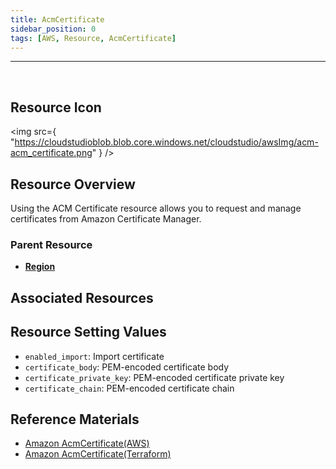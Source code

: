 ```yaml
---
title: AcmCertificate
sidebar_position: 0
tags: [AWS, Resource, AcmCertificate]
---
```


<hr />
<br />

## Resource Icon

<img
    src={
        "https://cloudstudioblob.blob.core.windows.net/cloudstudio/awsImg/acm-acm_certificate.png"
    }
/>

## Resource Overview

Using the ACM Certificate resource allows you to request and manage certificates from Amazon Certificate Manager.

### Parent Resource

-   [**Region**](https://docs.cstudio.app/en/docs/resource/aws/Base/Region)

## Associated Resources


## Resource Setting Values

-   `enabled_import`: Import certificate
-   `certificate_body`: PEM-encoded certificate body
-   `certificate_private_key`: PEM-encoded certificate private key
-   `certificate_chain`: PEM-encoded certificate chain

## Reference Materials

-   [Amazon AcmCertificate(AWS)](https://docs.aws.amazon.com/ko_kr/acm/latest/userguide/acm-overview.html)
-   [Amazon AcmCertificate(Terraform)](https://registry.terraform.io/providers/hashicorp/aws/latest/docs/resources/acm_certificate)

